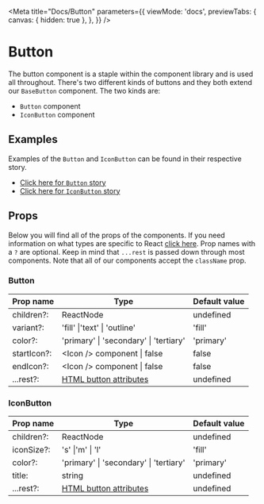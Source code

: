 
<Meta
  title="Docs/Button"
  parameters={{
    viewMode: 'docs',
    previewTabs: {
      canvas: { hidden: true },
    },
  }}
/>

# Button

The button component is a staple within the component library and is used all throughout. There's two different kinds of buttons and they both extend our `BaseButton` component. The two kinds are:

- `Button` component
- `IconButton` component

## Examples

Examples of the `Button` and `IconButton` can be found in their respective story.

- [Click here for `Button` story](/docs/stories-ui-button--filled-button)
- [Click here for `IconButton` story](/docs/stories-ui-iconbutton--button)

## Props

Below you will find all of the props of the components. If you need information on what types are specific to React [click here](https://react-typescript-cheatsheet.netlify.app/docs/advanced/types_react_api/#typesreact).
Prop names with a `?` are optional. Keep in mind that `...rest` is passed down through most components. Note that all of our components accept the `className` prop.

### Button

| Prop name   | Type                                                                           | Default value |
| ----------- | ------------------------------------------------------------------------------ | ------------- |
| children?:  | ReactNode                                                                      | undefined     |
| variant?:   | 'fill' \|'text' \| 'outline'                                                   | 'fill'        |
| color?:     | 'primary' \| 'secondary' \| 'tertiary'                                         | 'primary'     |
| startIcon?: | &lt;Icon /> component \| false                                                 | false         |
| endIcon?:   | &lt;Icon /> component \| false                                                 | false         |
| ...rest?:   | [HTML button attributes](https://www.w3schools.com/tags/tag_button.asp#table1) | undefined     |

### IconButton

| Prop name  | Type                                                                           | Default value |
| ---------- | ------------------------------------------------------------------------------ | ------------- |
| children?: | ReactNode                                                                      | undefined     |
| iconSize?: | 's' \|'m' \| 'l'                                                               | 'fill'        |
| color?:    | 'primary' \| 'secondary' \| 'tertiary'                                         | 'primary'     |
| title:     | string                                                                         | undefined     |
| ...rest?:  | [HTML button attributes](https://www.w3schools.com/tags/tag_button.asp#table1) | undefined     |
